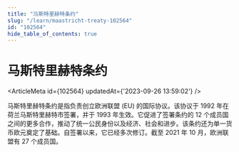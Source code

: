 ```yaml
---
title: "马斯特里赫特条约"
slug: "/learn/maastricht-treaty-102564"
id: "102564"
hide_table_of_contents: true
---
```



# 马斯特里赫特条约

<ArticleMeta id={102564} updatedAt={'2023-09-26 13:59:02'} />
<div className='border-solid border-b border-t-0 my-4 border-[var(--ifm-color-gray-300)]' />

马斯特里赫特条约是指负责创立欧洲联盟 (EU) 的国际协议。该协议于 1992 年在荷兰马斯特里赫特市签署，并于 1993 年生效。它促进了签署条约的 12 个成员国之间的更多合作，推动了统一公民身份以及经济、社会和进步。该条约还为单一货币欧元奠定了基础。自签署以来，它已经多次修订。截至 2021 年 10 月，欧洲联盟有 27 个成员国。
